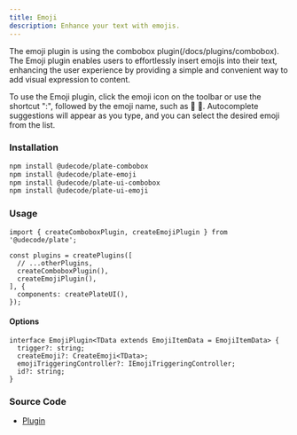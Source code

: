 ```yaml
---
title: Emoji
description: Enhance your text with emojis.
---
```


The emoji plugin is using the combobox plugin(/docs/plugins/combobox). The Emoji plugin enables users to effortlessly insert emojis into their text, enhancing the user experience by providing a simple and convenient way to add visual expression to content.

To use the Emoji plugin, click the emoji icon on the toolbar or use the shortcut ":", followed by the emoji name, such as :apple: 🍎. Autocomplete suggestions will appear as you type, and you can select the desired emoji from the list.

### Installation

```bash
npm install @udecode/plate-combobox
npm install @udecode/plate-emoji
npm install @udecode/plate-ui-combobox
npm install @udecode/plate-ui-emoji
```

### Usage

```tsx
import { createComboboxPlugin, createEmojiPlugin } from '@udecode/plate';

const plugins = createPlugins([
  // ...otherPlugins,
  createComboboxPlugin(),
  createEmojiPlugin(),
], {
  components: createPlateUI(),
});
```

#### Options

```tsx
interface EmojiPlugin<TData extends EmojiItemData = EmojiItemData> {
  trigger?: string;
  createEmoji?: CreateEmoji<TData>;
  emojiTriggeringController?: IEmojiTriggeringController;
  id?: string;
}
```

### Source Code

- [Plugin](https://github.com/udecode/plate/blob/main/packages/nodes/emoji/src/createEmojiPlugin.ts)